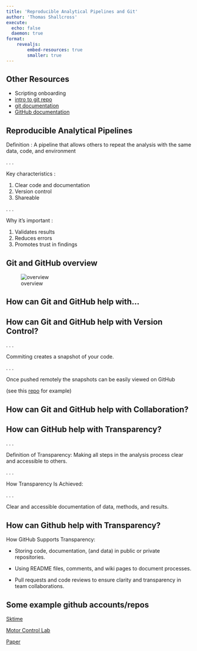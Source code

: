 ```yaml
---
title: 'Reproducible Analytical Pipelines and Git'
author: 'Thomas Shallcross'
execute: 
  echo: false
  daemon: true
format: 
    revealjs:
        embed-resources: true
        smaller: true
---
```


## Other Resources

- Scripting onboarding
- [intro to git repo](https://github.com/ncl-icb-analytics/intro_to_git)
- [git documentation](https://git-scm.com/book/en/v2/Getting-Started-About-Version-Control)
- [GitHub documentation](https://docs.github.com/en/get-started)


## Reproducible Analytical Pipelines

Definition : A pipeline that allows others to repeat the analysis with the same data, code, and environment

. . .

Key characteristics :

:::{.incremental}
1. Clear code and documentation
2. Version control
3. Shareable
:::

. . .

Why it's important :

:::{.incremental}
1. Validates results
2. Reduces errors
3. Promotes trust in findings
:::


<!-- The Government's Digital Service Standard 12th principle states that all publicly funded code should be open, reusable and available under appropriate licences. To achieve this transparency, we can save our code to public-facing repositories like GitHub. -->

## Git and GitHub overview

![overview](img/github_workflow.png)

## How can Git and GitHub help with...

## How can Git and GitHub help with Version Control?

. . .



Commiting creates a snapshot of your code.

. . .

Once pushed remotely the snapshots can be easily viewed on GitHub

(see this [repo](https://github.com/TomSha/git_cop_presentation) for example)

## How can Git and GitHub help with Collaboration?



## How can GitHub help with Transparency?

. . .

Definition of Transparency: Making all steps in the analysis process clear and accessible to others.

. . .

How Transparency Is Achieved:

. . .

Clear and accessible documentation of data, methods, and results.

## How can Github help with Transparency?

How GitHub Supports Transparency:

:::{.incremental}

- Storing code, documentation, (and data) in public or private repositories.

- Using README files, comments, and wiki pages to document processes.

- Pull requests and code reviews to ensure clarity and transparency in team collaborations.

:::


## Some example github accounts/repos

[Sktime](https://github.com/sktime/sktime)

[Motor Control Lab](https://github.com/AdaptiveMotorControlLab)

[Paper](https://github.com/TomSha/zebrafish_tectum_paper)












